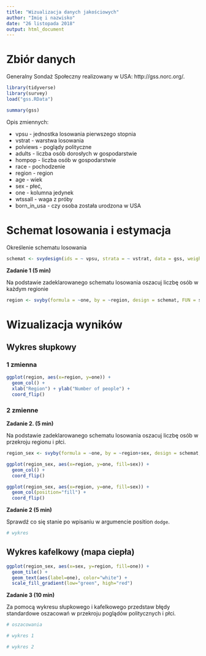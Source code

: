```yaml
---
title: "Wizualizacja danych jakościowych"
author: "Imię i nazwisko"
date: "26 listopada 2018"
output: html_document
---
```


# Zbiór danych

Generalny Sondaż Społeczny realizowany w USA: http://gss.norc.org/.

```r
library(tidyverse)
library(survey)
load("gss.RData")

summary(gss)
```

Opis zmiennych:

- vpsu - jednostka losowania pierwszego stopnia
- vstrat - warstwa losowania
- polviews - poglądy polityczne
- adults - liczba osób dorosłych w gospodarstwie 
- hompop - liczba osób w gospodarstwie
- race - pochodzenie
- region - region
- age - wiek
- sex - płeć, 
- one - kolumna jedynek
- wtssall - waga z próby
- born_in_usa - czy osoba została urodzona w USA

# Schemat losowania i estymacja

Określenie schematu losowania

```r
schemat <- svydesign(ids = ~ vpsu, strata = ~ vstrat, data = gss, weights = ~ wtssall, nest = TRUE)  
```

__Zadanie 1 (5 min)__

Na podstawie zadeklarowanego schematu losowania oszacuj liczbę osób w każdym regionie

```r
region <- svyby(formula = ~one, by = ~region, design = schemat, FUN = svytotal)
```

# Wizualizacja wyników

## Wykres słupkowy

### 1 zmienna

```r
ggplot(region, aes(x=region, y=one)) + 
  geom_col() +
  xlab("Region") + ylab("Number of people") +
  coord_flip()
```

### 2 zmienne

__Zadanie 2. (5 min)__

Na podstawie zadeklarowanego schematu losowania oszacuj liczbę osób w przekroju regionu i płci.

```r
region_sex <- svyby(formula = ~one, by = ~region+sex, design = schemat, FUN = svytotal)
```

```r
ggplot(region_sex, aes(x=region, y=one, fill=sex)) + 
  geom_col() +
  coord_flip()
```

```r
ggplot(region_sex, aes(x=region, y=one, fill=sex)) + 
  geom_col(position="fill") +
  coord_flip()

```

__Zadanie 2 (5 min)__ 

Sprawdź co się stanie po wpisaniu w argumencie position `dodge`.

```r
# wykres 

```


## Wykres kafelkowy (mapa ciepła)

```r
ggplot(region_sex, aes(x=sex, y=region, fill=one)) + 
  geom_tile() +
  geom_text(aes(label=one), color="white") +
  scale_fill_gradient(low="green", high="red")

```

__Zadanie 3 (10 min)__

Za pomocą wykresu słupkowego i kafelkowego przedstaw błędy standardowe oszacowań w przekroju poglądów politycznych i płci.

```r
# oszacowania
```


```r
# wykres 1
```

```r
# wykres 2
```


